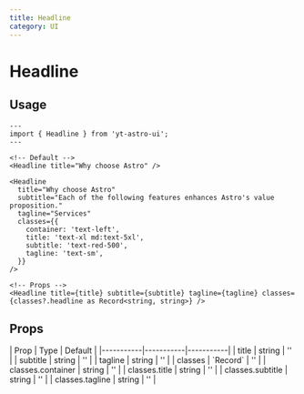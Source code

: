```yaml
---
title: Headline
category: UI
---
```



# Headline

<div className="space-y-12">
  <Demo title="Default">
    <Headline
      title="Why choose Astro"
      subtitle="Each of the following features enhances Astro's value proposition."
      tagline="Services"
    />
  </Demo>
</div>

## Usage

```astro
---
import { Headline } from 'yt-astro-ui';
---

<!-- Default -->
<Headline title="Why choose Astro" />

<Headline
  title="Why choose Astro"
  subtitle="Each of the following features enhances Astro's value proposition."
  tagline="Services"
  classes={{
    container: 'text-left',
    title: 'text-xl md:text-5xl',
    subtitle: 'text-red-500',
    tagline: 'text-sm',
  }}
/>

<!-- Props -->
<Headline title={title} subtitle={subtitle} tagline={tagline} classes={classes?.headline as Record<string, string>} />
```

## Props

<div className="overflow-x-auto">
  <div className="min-w-xl">
    | Prop      | Type      | Default   |
    |-----------|-----------|-----------|
    | title | string | '' |
    | subtitle | string | '' |
    | tagline | string | '' |
    | classes | `Record<string, string>` | '' |
    | classes.container | string | '' |
    | classes.title | string | '' |
    | classes.subtitle | string | '' |
    | classes.tagline | string | '' |
  </div>
</div>
